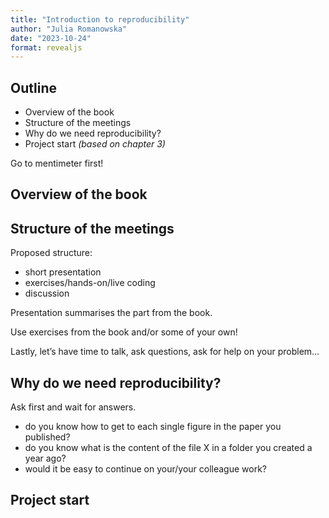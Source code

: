 ```yaml
---
title: "Introduction to reproducibility"
author: "Julia Romanowska"
date: "2023-10-24"
format: revealjs
---
```


## Outline

- Overview of the book
- Structure of the meetings
- Why do we need reproducibility?
- Project start _(based on chapter 3)_

::: {.notes}

Go to mentimeter first!

:::

## Overview of the book

## Structure of the meetings

Proposed structure:

- short presentation
- exercises/hands-on/live coding
- discussion

::: {.notes}

Presentation summarises the part from the book.

Use exercises from the book and/or some of your own!

Lastly, let's have time to talk, ask questions, ask for help on your problem...

:::

## Why do we need reproducibility?

::: {.notes}

Ask first and wait for answers.

- do you know how to get to each single figure in the paper you published?
- do you know what is the content of the file X in a folder you created a year ago?
- would it be easy to continue on your/your colleague work?

:::

## Project start

